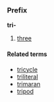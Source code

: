 ===Prefix===
'''tri-'''

#[[three]]

====Related terms====
*[[tricycle]]
*[[triliteral]]
*[[trimaran]]
*[[tripod]]